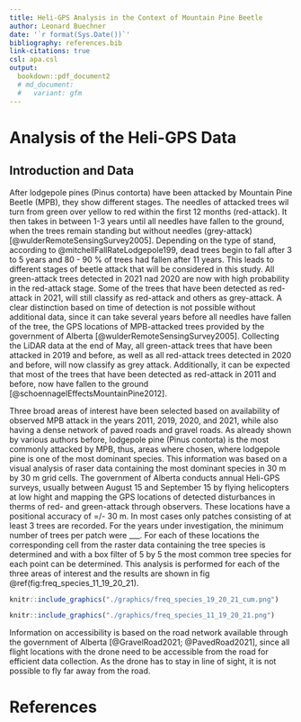 ```yaml
---
title: Heli-GPS Analysis in the Context of Mountain Pine Beetle
author: Leonard Buechner
date: '`r format(Sys.Date())`'
bibliography: references.bib 
link-citations: true
csl: apa.csl
output:
  bookdown::pdf_document2
  # md_document:
  #   variant: gfm
---
```



# Analysis of the Heli-GPS Data

## Introduction and Data
After lodgepole pines (Pinus contorta) have been attacked by Mountain Pine Beetle (MPB), they show different stages. The needles of attacked trees wil turn from green over yellow to red within the first 12 months (red-attack). It then takes in between 1-3 years until all needles have fallen to the ground, when the trees remain standing but without needles (grey-attack) [@wulderRemoteSensingSurvey2005]. Depending on the type of stand, according to @mitchellFallRateLodgepole199, dead trees begin to fall after 3 to 5 years and 80 - 90 % of trees had fallen after 11 years. 
This leads to different stages of beetle attack that will be considered in this study. All green-attack trees detected in 2021 nad 2020 are now with high probability in the red-attack stage. Some of the trees that have been detected as red-attack in 2021, will still classify as red-attack and others as grey-attack. A clear distinction based on time of detection is not possible without additional data, since it can take several years before all needles have fallen of the tree, the GPS locations of MPB-attacked trees provided by the government of Alberta [@wulderRemoteSensingSurvey2005]. Collecting the LiDAR data at the end of May, all green-attack trees that have been attacked in 2019 and before, as well as all red-attack trees detected in 2020 and before, will now classify as grey attack. Additionally, it can be expected that most of the trees that have been detected as red-attack in 2011 and before, now have fallen to the ground [@schoennagelEffectsMountainPine2012].

Three broad areas of interest have been selected based on availability of observed MPB attack in the years 2011, 2019, 2020, and 2021, while also having a dense network of paved roads and gravel roads. As already shown by various authors before, lodgepole pine (Pinus contorta) is the most commonly attacked by MPB, thus, areas where chosen, where lodgepole pine is one of the most dominant species. This information was based on a visual analysis of raser data containing the most dominant species in 30 m by 30 m grid cells.
The government of Alberta conducts annual Heli-GPS surveys, usually between August 15 and September 15 by flying helicopters at low hight and mapping the GPS locations of detected disturbances in therms of red- and green-attack through observers. These locations have a positional accuracy of =/- 30 m. In most cases only patches consisting of at least 3 trees are recorded. For the years under investigation, the minimum number of trees per patch were ___. For each of these locations the corresponding cell from the raster data containing the tree species is determined and with a box filter of 5 by 5 the most common tree species for each point can be determined. This analysis is performed for each of the three areas of interest and the results are shown in fig \@ref(fig:freq_species_11_19_20_21).
```r
knitr::include_graphics("./graphics/freq_species_19_20_21_cum.png")
```
```r
knitr::include_graphics("./graphics/freq_species_11_19_20_21.png")
```



Information on accessibility is based on the road network available through the government of Alberta [@GravelRoad2021; @PavedRoad2021], since all flight locations with the drone need to be accessible from the road for efficient data collection. As the drone has to stay in line of sight, it is not possible to fly far away from the road.



# References

<div id="refs"></div>